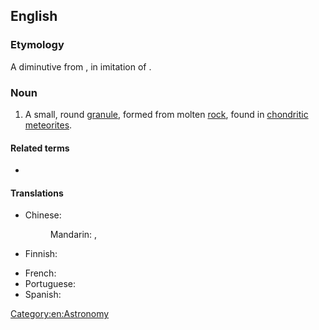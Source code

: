 ==English==

===Etymology===
A diminutive from {{etyl|grc|en}} {{m|grc|χόνδρος||grain}}, in imitation of {{m|en|granule}}.

===Noun===
{{wikipedia}}
{{en-noun}}

# A small, round [[granule]], formed from molten [[rock]], found in [[chondritic]] [[meteorite]]s.

====Related terms====
* {{l|en|chondrite}}

====Translations====
{{trans-top|granule}}
* Chinese:
*: Mandarin: {{t|cmn|隕石球粒}}, {{t|cmn|陨石球粒|tr=yǔnshí qiúlì}}
* Finnish: {{t|fi|kondruuli}}
{{trans-mid}}
* French: {{t-needed|fr}}
* Portuguese: {{t|pt|côndrulo|m}}
* Spanish: {{t|es|cóndrulo|m}}
{{trans-bottom}}

[[Category:en:Astronomy]]